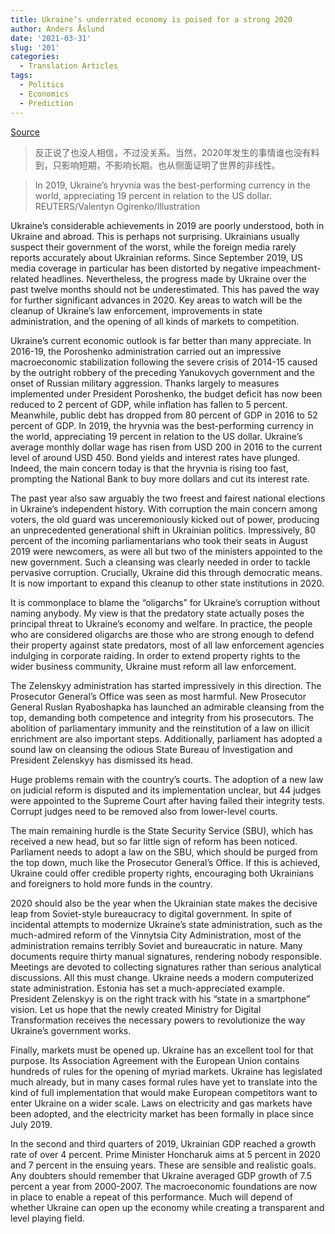 ```yaml
---
title: Ukraine’s underrated economy is poised for a strong 2020
author: Anders Åslund
date: '2021-03-31'
slug: '201'
categories:
  - Translation Articles
tags:
  - Politics
  - Economics
  - Prediction
---
```


 [Source](https://www.atlanticcouncil.org/blogs/ukrainealert/ukraines-underrated-economy-is-poised-for-a-strong-2020/)

>反正说了也没人相信，不过没关系。当然，2020年发生的事情谁也没有料到，只影响短期，不影响长期。也从侧面证明了世界的非线性。


>In 2019, Ukraine's hryvnia was the best-performing currency in the world, appreciating 19 percent in relation to the US dollar. REUTERS/Valentyn Ogirenko/Illustration


Ukraine’s considerable achievements in 2019 are poorly understood, both in Ukraine and abroad. This is perhaps not surprising. Ukrainians usually suspect their government of the worst, while the foreign media rarely reports accurately about Ukrainian reforms. Since September 2019, US media coverage in particular has been distorted by negative impeachment-related headlines. Nevertheless, the progress made by Ukraine over the past twelve months should not be underestimated. This has paved the way for further significant advances in 2020. Key areas to watch will be the cleanup of Ukraine’s law enforcement, improvements in state administration, and the opening of all kinds of markets to competition.

Ukraine’s current economic outlook is far better than many appreciate. In 2016-19, the Poroshenko administration carried out an impressive macroeconomic stabilization following the severe crisis of 2014-15 caused by the outright robbery of the preceding Yanukovych government and the onset of Russian military aggression. Thanks largely to measures implemented under President Poroshenko, the budget deficit has now been reduced to 2 percent of GDP, while inflation has fallen to 5 percent. Meanwhile, public debt has dropped from 80 percent of GDP in 2016 to 52 percent of GDP. In 2019, the hryvnia was the best-performing currency in the world, appreciating 19 percent in relation to the US dollar. Ukraine’s average monthly dollar wage has risen from USD 200 in 2016 to the current level of around USD 450. Bond yields and interest rates have plunged. Indeed, the main concern today is that the hryvnia is rising too fast, prompting the National Bank to buy more dollars and cut its interest rate.



The past year also saw arguably the two freest and fairest national elections in Ukraine’s independent history. With corruption the main concern among voters, the old guard was unceremoniously kicked out of power, producing an unprecedented generational shift in Ukrainian politics. Impressively, 80 percent of the incoming parliamentarians who took their seats in August 2019 were newcomers, as were all but two of the ministers appointed to the new government. Such a cleansing was clearly needed in order to tackle pervasive corruption. Crucially, Ukraine did this through democratic means. It is now important to expand this cleanup to other state institutions in 2020.

It is commonplace to blame the “oligarchs” for Ukraine’s corruption without naming anybody. My view is that the predatory state actually poses the principal threat to Ukraine’s economy and welfare. In practice, the people who are considered oligarchs are those who are strong enough to defend their property against state predators, most of all law enforcement agencies indulging in corporate raiding. In order to extend property rights to the wider business community, Ukraine must reform all law enforcement.

The Zelenskyy administration has started impressively in this direction. The Prosecutor General’s Office was seen as most harmful. New Prosecutor General Ruslan Ryaboshapka has launched an admirable cleansing from the top, demanding both competence and integrity from his prosecutors. The abolition of parliamentary immunity and the reinstitution of a law on illicit enrichment are also important steps. Additionally, parliament has adopted a sound law on cleansing the odious State Bureau of Investigation and President Zelenskyy has dismissed its head.

Huge problems remain with the country’s courts. The adoption of a new law on judicial reform is disputed and its implementation unclear, but 44 judges were appointed to the Supreme Court after having failed their integrity tests. Corrupt judges need to be removed also from lower-level courts.

The main remaining hurdle is the State Security Service (SBU), which has received a new head, but so far little sign of reform has been noticed. Parliament needs to adopt a law on the SBU, which should be purged from the top down, much like the Prosecutor General’s Office. If this is achieved, Ukraine could offer credible property rights, encouraging both Ukrainians and foreigners to hold more funds in the country.

 
2020 should also be the year when the Ukrainian state makes the decisive leap from Soviet-style bureaucracy to digital government. In spite of incidental attempts to modernize Ukraine’s state administration, such as the much-admired reform of the Vinnytsia City Administration, most of the administration remains terribly Soviet and bureaucratic in nature. Many documents require thirty manual signatures, rendering nobody responsible. Meetings are devoted to collecting signatures rather than serious analytical discussions. All this must change. Ukraine needs a modern computerized state administration. Estonia has set a much-appreciated example. President Zelenskyy is on the right track with his “state in a smartphone” vision. Let us hope that the newly created Ministry for Digital Transformation receives the necessary powers to revolutionize the way Ukraine’s government works.

Finally, markets must be opened up. Ukraine has an excellent tool for that purpose. Its Association Agreement with the European Union contains hundreds of rules for the opening of myriad markets. Ukraine has legislated much already, but in many cases formal rules have yet to translate into the kind of full implementation that would make European competitors want to enter Ukraine on a wider scale. Laws on electricity and gas markets have been adopted, and the electricity market has been formally in place since July 2019.

In the second and third quarters of 2019, Ukrainian GDP reached a growth rate of over 4 percent. Prime Minister Honcharuk aims at 5 percent in 2020 and 7 percent in the ensuing years. These are sensible and realistic goals. Any doubters should remember that Ukraine averaged GDP growth of 7.5 percent a year from 2000-2007. The macroeconomic foundations are now in place to enable a repeat of this performance. Much will depend of whether Ukraine can open up the economy while creating a transparent and level playing field.
